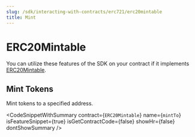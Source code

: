```yaml
---
slug: /sdk/interacting-with-contracts/erc721/erc20mintable
title: Mint
---
```



# ERC20Mintable

You can utilize these features of the SDK on your contract if it implements [ERC20Mintable](/extensions/erc-20/mintable).

<div className="row" style={{ marginBottom: 24 }}>
  <div className="col col--12" style={{ marginTop: 8 }}>
    <QuickstartCard
      name="Learn how to implement ERC20Mintable in your smart contract"
      link={"/extensions/erc-20/mintable"}
      image="/assets/icons/general.png"
    />
  </div>
</div>

## Mint Tokens

Mint tokens to a specified address.

<CodeSnippetWithSummary
  contract={`ERC20Mintable`}
  name={`mintTo`}
  isFeatureSnippet={true}
  isGetContractCode={false}
  showHr={false}
  dontShowSummary
/>
